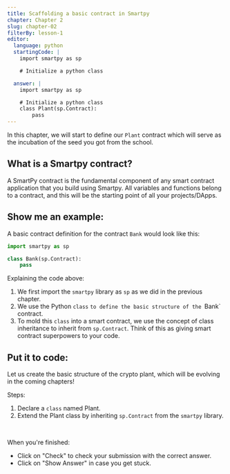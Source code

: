 ```yaml
---
title: Scaffolding a basic contract in Smartpy
chapter: Chapter 2
slug: chapter-02
filterBy: lesson-1
editor:
  language: python
  startingCode: |
    import smartpy as sp

    # Initialize a python class

  answer: |  
    import smartpy as sp

    # Initialize a python class
    class Plant(sp.Contract):
        pass
---
```



In this chapter, we will start to define our `Plant` contract which will serve as the incubation of the seed you got from the school. 

## What is a Smartpy contract? 

A SmartPy contract is the fundamental component of any smart contract application that you build using Smartpy. All variables and functions belong to a contract, and this will be the starting point of all your projects/DApps.

## Show me an example: 

A basic contract definition for the contract `Bank` would look like this:

```python
import smartpy as sp

class Bank(sp.Contract):
    pass
```

Explaining the code above: 

1. We first import the `smartpy` library as `sp` as we did in the previous chapter. 
2. We use the Python `class` `to define the basic structure of the `Bank` contract. 
3. To mold this `class` into a smart contract, we use the concept of class inheritance to inherit from `sp.Contract`. Think of this as giving smart contract superpowers to your code. 

## Put it to code: 
Let us create the basic structure of the crypto plant, which will be evolving in the coming chapters!

Steps:

1. Declare a `class` named Plant.
2. Extend the Plant class by inheriting `sp.Contract` from the `smartpy` library.
 

<br />

When you're finished: 
* Click on "Check" to check your submission with the correct answer. 
* Click on "Show Answer" in case you get stuck. 
